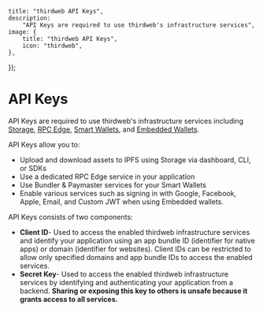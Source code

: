 
	title: "thirdweb API Keys",
	description:
		"API Keys are required to use thirdweb's infrastructure services",
	image: {
		title: "thirdweb API Keys",
		icon: "thirdweb",
	},
});

# API Keys

API Keys are required to use thirdweb's infrastructure services including [Storage](/infrastructure/storage/overview), [RPC Edge](/infrastructure/rpc-edge/overview), [Smart Wallets](/connect/smart-wallet), and [Embedded Wallets](/connect/embedded-wallet/overview).

API Keys allow you to:

- Upload and download assets to IPFS using Storage via dashboard, CLI, or SDKs
- Use a dedicated RPC Edge service in your application
- Use Bundler & Paymaster services for your Smart Wallets
- Enable various services such as signing in with Google, Facebook, Apple, Email, and Custom JWT when using Embedded wallets.

API Keys consists of two components:

- **Client ID**- Used to access the enabled thirdweb infrastructure services and identify your application using an app bundle ID (identifier for native apps) or domain (identifier for websites). Client IDs can be restricted to allow only specified domains and app bundle IDs to access the enabled services.
- **Secret Key**- Used to access the enabled thirdweb infrastructure services by identifying and authenticating your application from a backend. **Sharing or exposing this key to others is unsafe because it grants access to all services.**
